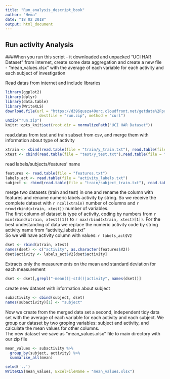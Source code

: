 ```yaml
---
title: "Run_analysis_descript_book"
author: "Hema"
date: "18 02 2018"
output: html_document
---
```


## Run activity Analysis

###When you run this script - it downloaded and unpacked "UCI HAR Dataset" from internet, create some data aggregation and create a new file  - "mean_values.xlsx" with the average of each variable for each activity and each subject of investigation  

Read datas from internet and include libraries
```r
library(ggplot2)
library(dplyr)
library(data.table)
library(WriteXLS)
download.file(url = "https://d396qusza40orc.cloudfront.net/getdata%2Fprojectfiles%2FUCI%20HAR%20Dataset.zip",
               destfile = "run.zip", method = "curl")
unzip("run.zip")
knitr::opts_knit$set(root.dir = normalizePath("UCI HAR Dataset"))
```



read.datas from test and train subset from csv, and merge them with information about type of activity  
```r
xtrain <- cbind(read.table(file = "train/y_train.txt"), read.table(file = "train/X_train.txt"))
xtest <- cbind(read.table(file = "test/y_test.txt"),read.table(file = "test/X_test.txt"))
```

read labels/subjects/features' name  
```r
features <- read.table(file = "features.txt")
labels_act <- read.table(file = "activity_labels.txt")
subject <- rbind(read.table(file = "train/subject_train.txt"), read.table(file = "test/subject_test.txt"))
```


merge two datasets (train and test) in one and rename the column with features and rename numeric labels activity by string. So we receive the complete dataset with `r ncol(xtrain) ` number of columns and `r nrow(rbind(xtrain, xtest))` number of variables.  
The first column of dataset is type of activity, coding by numbers from `r min(rbind(xtrain, xtest)[1])` to `r max(rbind(xtrain, xtest)[1])`. For the best undestanding of data we replace the numeric activity code by string activity name from "activity_labels.txt"  
So we will have activity column with values:
`r labels_act$V2`  
```r
dset <- rbind(xtrain, xtest)
names(dset) <- c("activity", as.character(features$V2))
dset$activity <- labels_act$V2[dset$activity]
```

Extracts only the measurements on the mean and standard deviation for each measurement  
```r
dset <- dset[,grepl("-mean()|-std()|activity", names(dset))]
```

create new dataset with information about subject  
```r
subactivity <- cbind(subject, dset)
names(subactivity)[1] <- "subject"
```

Now we create from the merged data set a second, independent tidy data set with the average of each variable for each activity and each subject. We group our dataset by two groping variables: subject and activity, and calculate the mean values for other columns.  
The new dataset we save as "mean_values.xlsx" file to main directory with our zip file  
```r
mean_values <- subactivity %>% 
  group_by(subject, activity) %>% 
  summarise_all(mean)

setwd('..')
WriteXLS(mean_values, ExcelFileName = "mean_values.xlsx")
```

